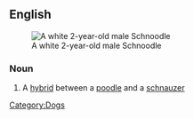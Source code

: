 ==English==
{{wikipedia}}
[[File:SchnoodleTopNEW.JPG|thumb|A white 2-year-old male Schnoodle]]

===Noun===
{{en-noun}}

# A [[hybrid]] between a [[poodle]] and a [[schnauzer]]

[[Category:Dogs]]